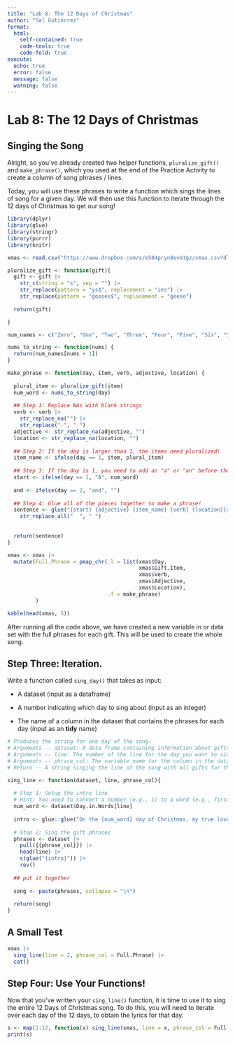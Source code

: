 ```yaml
---
title: "Lab 8: The 12 Days of Christmas"
author: "Sal Gutierrez"
format:
  html:
    self-contained: true
    code-tools: true
    code-fold: true
execute:
  echo: true
  error: false
  message: false
  warning: false
---
```


# **Lab 8: The 12 Days of Christmas**

## **Singing the Song**

Alright, so you've already created two helper functions, `pluralize_gift()` and `make_phrase()`, which you used at the end of the Practice Activity to create a column of song phrases / lines.

Today, you will use these phrases to write a function which sings the lines of song for a given day. We will then use this function to iterate through the 12 days of Christmas to get our song!

```r
library(dplyr)
library(glue)
library(stringr)
library(purrr)
library(knitr)
```

```r
xmas <- read.csv("https://www.dropbox.com/s/e584pryn8evm1gz/xmas.csv?dl=1")
```

```r
pluralize_gift <- function(gift){
  gift <- gift |>
    str_c(string = "s", sep = "") |>
    str_replace(pattern = "ys$", replacement = "ies") |>
    str_replace(pattern = "gooses$", replacement = "geese")
  
  return(gift)

}

num_names <- c("Zero", "One", "Two", "Three", "Four", "Five", "Six", "Seven", "Eight", "Nine", "Ten", "Eleven", "Twelve")

nums_to_string <- function(nums) {
  return(num_names[nums + 1])
}

make_phrase <- function(day, item, verb, adjective, location) {
  
  plural_item <- pluralize_gift(item)
  num_word <- nums_to_string(day)
  
  ## Step 1: Replace NAs with blank strings
  verb <- verb |>
    str_replace_na("") |>
    str_replace("-", " ")
  adjective <- str_replace_na(adjective, "")
  location <- str_replace_na(location, "")
  
  ## Step 2: If the day is larger than 1, the items need pluralized! 
  item_name <- ifelse(day == 1, item, plural_item)
  
  ## Step 3: If the day is 1, you need to add an "a" or "an" before the gift 
  start <- ifelse(day == 1, "A", num_word)
  
  and <- ifelse(day == 2, "and", "")
  
  ## Step 4: Glue all of the pieces together to make a phrase! 
  sentence <- glue("{start} {adjective} {item_name} {verb} {location}{and}") |>
    str_replace_all("  ", " ")
  
  
  return(sentence)
}
```

```r
xmas <- xmas |>
  mutate(Full.Phrase = pmap_chr(.l = list(xmas$Day,
                                          xmas$Gift.Item,
                                          xmas$Verb,
                                          xmas$Adjective,
                                          xmas$Location), 
                                .f = make_phrase)
         )

kable(head(xmas, 5))
```

After running all the code above, we have created a new variable in or data set with the full phrases for each gift. This will be used to create the whole song.

## **Step Three: Iteration.**

Write a function called `sing_day()` that takes as input:

-   A dataset (input as a dataframe)

-   A number indicating which day to sing about (input as an integer)

-   The name of a column in the dataset that contains the phrases for each day (input as an **tidy** name)

```r
# Produces the string for one day of the song.
# Arguments -- dataset: A data frame containing information about gifts
# Arguments -- line: The number of the line for the day you want to sing about
# Arguments -- phrase_col: The variable name for the column in the dataset that contains the song phrases
# Return -- A string singing the line of the song with all gifts for the given day.

sing_line <- function(dataset, line, phrase_col){
  
  # Step 1: Setup the intro line
  # Hint: You need to convert a number (e.g., 1) to a word (e.g., first)
  num_word <- dataset$Day.in.Words[line]
  
  intro <- glue::glue("On the {num_word} day of Christmas, my true love sent to me:")
  
  # Step 2: Sing the gift phrases
  phrases <- dataset |>
    pull({{phrase_col}}) |>
    head(line) |>
    c(glue("{intro}")) |>
    rev()
    
  ## put it together
  
  song <- paste(phrases, collapse = "\n")
    
  return(song)
}
```

## **A Small Test**

```r
xmas |>
  sing_line(line = 2, phrase_col = Full.Phrase) |>
  cat()
```

## **Step Four: Use Your Functions!**

Now that you've written your `sing_line()` function, it is time to use it to sing the entire 12 Days of Christmas song. To do this, you will need to iterate over each day of the 12 days, to obtain the lyrics for that day.

```r
s <- map(1:12, function(x) sing_line(xmas, line = x, phrase_col = Full.Phrase))
print(s)
```
